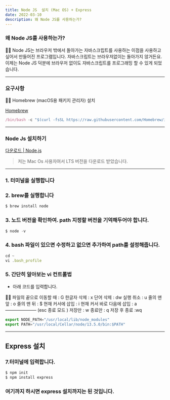 ```yaml
---
title: Node JS  설치 (Mac OS) + Express
date: 2022-03-10
description: 왜 Node JS를 사용하는가?
---
```


### 왜 Node JS를 사용하는가?

<aside>
✍🏻   Node JS는 브라우저 밖에서 돌아가는 자바스크립트를 사용하는 이점을 사용하고 싶어서 만들어진 프로그램입니다. 자바스크립트는 브라우저없이는 돌아가지 않거든요. 이제는 Node JS 덕분에 브라우저 없이도 자바스크립트를 프로그래밍 할 수 있게 되었습니다.

</aside>

---

### 요구사항

<aside>
✍🏻  Homebrew (macOS용 패키지 관리자) 설치

</aside>

[Homebrew](https://brew.sh/index_ko)

```jsx
/bin/bash -c "$(curl -fsSL https://raw.githubusercontent.com/Homebrew/install/HEAD/install.sh)"
```

---

### Node Js 설치하기

[다운로드 | Node.js](https://nodejs.org/ko/download/)

> 저는 Mac Os 사용자여서 LTS 버전을 다운로드 받았습니다.

---

### 1. 터미널을 실행합니다

### 2. brew를 실행합니다

```jsx
$ brew install node
```

### 3. 노드 버전을 확인하여. path 지정할 버전을 기억해두어야 합니다.

```jsx
$ node -v
```

### 4. bash 파일이 있으면 수정하고 없으면 추가하여 path를 설정해줍니다.

```jsx
cd ~
vi .bash_profile
```

### 5. 간단히 알아보는 vi 컨트롤법

- 아래 코드를 입력합니다.

<aside>
✍🏻 파일의 끝으로 이동할 때 : G
한글자 삭제 : x
단어 삭제 : dw
실행 취소 : u
줄의 맨 앞 : o
줄의 맨 뒤 : $
현재 커서에 삽입 : i
현재 커서 바로 다음에 삽입 : a 
——————— 
(esc 종료 모드 )
저장만 : w 
종료만 : q
저장 후 종료 :wq

</aside>

```jsx
export NODE_PATH="/usr/local/lib/node_modules"
export PATH="/usr/local/Cellar/node/13.5.0/bin:$PATH"
```

---

## Express 설치

### 7.터미널에 입력합니다.

```jsx
$ npm init
$ npm install express

```

### 여기까지 하시면 express 설치까지는 된 것입니다.
